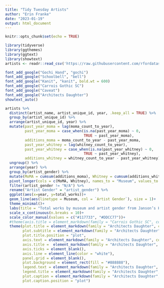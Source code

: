```yaml
---
title: "Tidy Tuesday Artists"
author: "Erin Franke"
date: "2023-01-19"
output: html_document
---
```


```r
knitr::opts_chunk$set(echo = TRUE)
```

```r
library(tidyverse)
library(ggthemes)
library(ggtext)
library(showtext)
artists <- readr::read_csv('https://raw.githubusercontent.com/rfordatascience/tidytuesday/master/data/2023/2023-01-17/artists.csv')

font_add_google("Gochi Hand", "gochi")
font_add_google("Schoolbell", "bell")
font_add_google("Kanit", "kanit", bold.wt = 600)
font_add_google("Carrois Gothic SC")
font_add_google("Caveat")
font_add_google("Architects Daughter")
showtext_auto()
```

```r
artists %>%
  distinct(artist_name, artist_unique_id, year, .keep_all = TRUE) %>%
  group_by(artist_unique_id) %>%
  arrange(artist_unique_id, year) %>%
  mutate(past_year_moma = lag(moma_count_to_year), 
         past_year_moma = case_when(is.na(past_year_moma) ~ 0,
                                    TRUE ~ past_year_moma), 
         additions_moma = moma_count_to_year - past_year_moma,
         past_year_whitney = lag(whitney_count_to_year),
         past_year_whitney = case_when(is.na(past_year_whitney) ~ 0,
                                    TRUE ~ past_year_whitney), 
         additions_whitney = whitney_count_to_year - past_year_whitney) %>%
  ungroup() %>%
  arrange(year) %>%
  group_by(artist_gender) %>%
  mutate(MoMA = cumsum(additions_moma), Whitney = cumsum(additions_whitney)) %>%
  pivot_longer(cols = c(MoMA, Whitney), names_to = "Museum", values_to = "total_works") %>%
  filter(artist_gender != "N/A") %>%
  rename("Artist Gender" = "artist_gender") %>%
  ggplot(aes(x=year, y=total_works))+
  geom_line(aes(linetype = Museum, col = `Artist Gender`), size = 1)+
  theme_minimal()+
  labs(title = "Total works by museum and artist gender from Janson’s History of Art and Gardner’s", subtitle = "Art Through the Ages", y = "Total Works", x = "Year", caption = "Data source: arthistory R package | Plot created by Erin Franke")+
  scale_x_continuous(n.breaks = 10)+
  scale_color_manual(values = c("#117733", "#DDCC77"))+
  #theme(axis.title = element_markdown(family = "Carrois Gothic SC", color = "black"))
  theme(plot.title = element_markdown(family = "Architects Daughter", color = "white", size = 12),
        plot.subtitle = element_markdown(family = "Architects Daughter", face = "bold", color = "white", size = 12),
        plot.title.position = "plot",
        axis.text = element_markdown(family = "Architects Daughter", color = "white"), 
        axis.title =  element_markdown(family = "Architects Daughter", color = "white"), 
        axis.ticks = element_blank(), 
        axis.line = element_line(color = "white"),
        panel.grid = element_blank(),
        plot.background = element_rect(fill = "#888888"),
        legend.text = element_markdown(family = "Architects Daughter", color = "white"), 
        legend.title = element_markdown(family = "Architects Daughter", color = "white"),
        plot.caption = element_markdown(family = "Architects Daughter", color = "black"),
        plot.caption.position = "plot")
```

